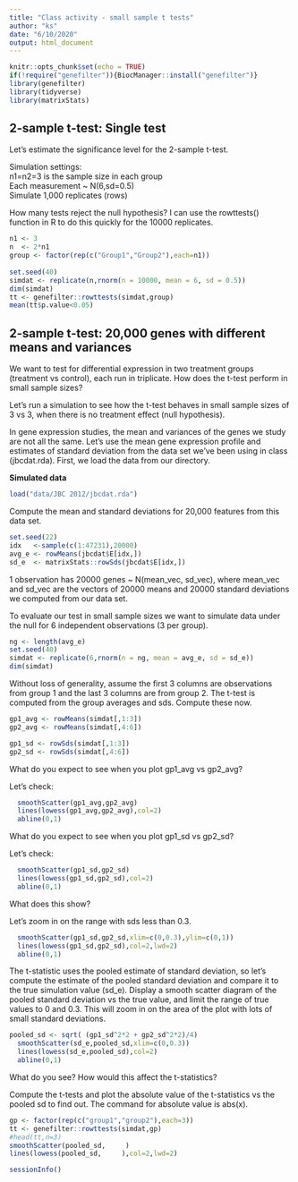 ```yaml
---
title: "Class activity - small sample t tests"
author: "ks"
date: "6/10/2020"
output: html_document
---
```


```r
knitr::opts_chunk$set(echo = TRUE)
if(!require("genefilter")){BiocManager::install("genefilter")} 
library(genefilter)
library(tidyverse)
library(matrixStats)
```

## 2-sample t-test: Single test

Let's estimate the significance level for the 2-sample t-test.  

Simulation settings:  
n1=n2=3 is the sample size in each group  
Each measurement ~ N(6,sd=0.5)  
Simulate 1,000 replicates (rows)

How many tests reject the null hypothesis?  I can use the rowttests() function in R to do this quickly for the 10000 replicates.

```r
n1 <- 3
n  <- 2*n1
group <- factor(rep(c("Group1","Group2"),each=n1))
                
set.seed(40)
simdat <- replicate(n,rnorm(n = 10000, mean = 6, sd = 0.5))
dim(simdat)
tt <- genefilter::rowttests(simdat,group)
mean(tt$p.value<0.05)
```



## 2-sample t-test: 20,000 genes with different means and variances

We want to test for differential expression in two treatment groups (treatment vs control), each run in triplicate. How does the t-test perform in small sample sizes?

Let's run a simulation to see how the t-test behaves in small sample sizes of 3 vs 3, when there is no treatment effect (null hypothesis).  

In gene expression studies, the mean and variances of the genes we study are not all the same. Let's use the mean gene expression profile and estimates of standard deviation from the data set we've been using in class (jbcdat.rda). First, we load the data from our directory.

**Simulated data**

```r
load("data/JBC 2012/jbcdat.rda")
```

Compute the mean and standard deviations for 20,000 features from this data set. 

```r
set.seed(22)
idx   <-sample(c(1:47231),20000)
avg_e <- rowMeans(jbcdat$E[idx,])
sd_e  <- matrixStats::rowSds(jbcdat$E[idx,])
```

1 observation has 20000 genes ~ N(mean_vec, sd_vec), where mean_vec and sd_vec are the vectors of 20000 means and 20000 standard deviations we computed from our data set. 

To evaluate our test in small sample sizes we want to simulate data under the null for 6 independent observations (3 per group).  

```r
ng <- length(avg_e)
set.seed(40)
simdat <- replicate(6,rnorm(n = ng, mean = avg_e, sd = sd_e))
dim(simdat)
```


Without loss of generality, assume the first 3 columns are observations from group 1 and the last 3 columns are from group 2. The t-test is computed from the group averages and sds. Compute these now.
```r
gp1_avg <- rowMeans(simdat[,1:3])
gp2_avg <- rowMeans(simdat[,4:6])

gp1_sd <- rowSds(simdat[,1:3])
gp2_sd <- rowSds(simdat[,4:6])
```

What do you expect to see when you plot gp1_avg vs gp2_avg?

Let's check:
```r
  smoothScatter(gp1_avg,gp2_avg)
  lines(lowess(gp1_avg,gp2_avg),col=2)
  abline(0,1)
```

What do you expect to see when you plot gp1_sd vs gp2_sd?

Let's check:
```r
  smoothScatter(gp1_sd,gp2_sd)
  lines(lowess(gp1_sd,gp2_sd),col=2)
  abline(0,1)
```

What does this show?  

Let's zoom in on the range with sds less than 0.3. 
```r
  smoothScatter(gp1_sd,gp2_sd,xlim=c(0,0.3),ylim=c(0,1))
  lines(lowess(gp1_sd,gp2_sd),col=2,lwd=2)
  abline(0,1)
```

The t-statistic uses the pooled estimate of standard deviation, so let's compute the estimate of the pooled standard deviation and compare it to the true simulation value (sd_e). 
Display a smooth scatter diagram of the pooled standard deviation vs the true value, and limit the range of true values to 0 and 0.3. This will zoom in on the area of the plot with lots of small standard deviations.
```r
pooled_sd <- sqrt( (gp1_sd^2*2 + gp2_sd^2*2)/4)
  smoothScatter(sd_e,pooled_sd,xlim=c(0,0.3))
  lines(lowess(sd_e,pooled_sd),col=2)
  abline(0,1)
```

What do you see? How would this affect the t-statistics?

Compute the t-tests and plot the absolute value of the t-statistics vs the pooled sd to find out.  The command for absolute value is abs(x).
```r
gp <- factor(rep(c("group1","group2"),each=3))
tt <- genefilter::rowttests(simdat,gp)
#head(tt,n=3)
smoothScatter(pooled_sd,     )
lines(lowess(pooled_sd,     ),col=2,lwd=2)
```

```r
sessionInfo()
```

